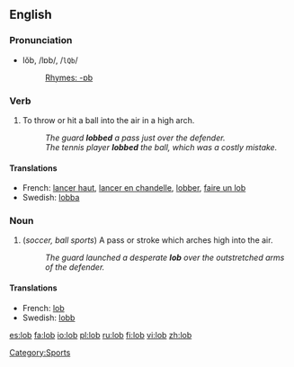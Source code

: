 {{see|Lob}}

==English==

===Pronunciation===
*lŏb, /lɒb/, /<tt>lQb</tt>/
*:[[Rhymes:English:-ɒb|Rhymes: -ɒb]]

===Verb===
{{en-verb|lobs|lobbing|lobbed}}

# To throw or hit a ball into the air in a high arch.
#: ''The guard '''lobbed''' a pass just over the defender.''
#:''The tennis player '''lobbed''' the ball, which was a costly mistake.''

====Translations====
*French: [[lancer haut]], [[lancer en chandelle]], [[lobber]], [[faire un lob]]
*Swedish: [[lobba]]

===Noun===
{{en-noun}}

# (''soccer, ball sports'') A pass or stroke which arches high into the air.
#: ''The guard launched a desperate '''lob''' over the outstretched arms of the defender.''

====Translations====
*French: [[lob]] {{m}}
*Swedish: [[lobb]]

[[Category:Sports]]

[[es:lob]]
[[fa:lob]]
[[io:lob]]
[[pl:lob]]
[[ru:lob]]
[[fi:lob]]
[[vi:lob]]
[[zh:lob]]